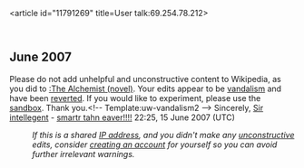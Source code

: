 <article id="11791269" title=User talk:69.254.78.212>
	<talkpage id="11791269" title="User talk:69.254.78.212">


== June 2007 ==
{{{icon|[[Image:Information.svg|25px]] }}}Please do not add unhelpful and unconstructive content to Wikipedia, as you did to [[:The Alchemist (novel)]]. Your edits appear to be [[Wikipedia:Vandalism|vandalism]] and have been [[Help:Reverting|reverted]]. If you would like to experiment, please use the [[Wikipedia:Sandbox|sandbox]]. Thank you.&lt;!-- Template:uw-vandalism2 --&gt; Sincerely, [[user:Sir Intellegent|Sir intellegent]] - [[User_talk:Sir Intellegent|smartr tahn eaver!!!!]] 22:25, 15 June 2007 (UTC)
:''If this is a shared [[IP address]], and you didn't make any [[Wikipedia:vandalism|unconstructive]] edits, consider [[Wikipedia:Why create an account?|creating an account]] for yourself so you can avoid further irrelevant warnings.''
	</talkpage>
</article>